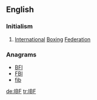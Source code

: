 ==English==

===Initialism===
{{rfc-header|Initialism}}
{{head|en|initialism}}

# [[international|International]] [[boxing|Boxing]] [[federation|Federation]]

===Anagrams===
* [[BFI#English|BFI]] 
* [[FBI#English|FBI]]
* [[fib#English|fib]]

[[de:IBF]]
[[tr:IBF]]